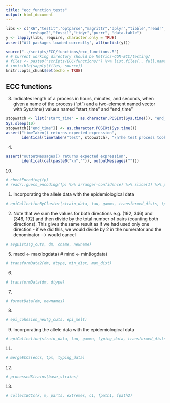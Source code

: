 ---
title: "ecc_function_tests"
output: html_document
---

```{r setup, include=FALSE}
libs <- c("R6","testit","optparse","magrittr","dplyr","tibble","readr",
          "reshape2","fossil","tidyr","purrr", "data.table")
y <- lapply(libs, require, character.only = TRUE)
assert("All packages loaded correctly", all(unlist(y)))

source("../scripts/ECC/functions/ecc_functions.R")
# # Current working directory should be Metrics-CGM-ECC/testing/
# files <- paste0("scripts/ECC/functions/") %>% list.files(., full.names = TRUE)
# invisible(sapply(files, source))
knitr::opts_chunk$set(echo = TRUE)
```

## ECC functions

(3) Indicates length of a process in hours, minutes, and seconds, when given a name of the process ("pt") and a two-element named vector with Sys.time() values named "start_time" and "end_time"

```{r}
stopwatch <- list("start_time" = as.character.POSIXt(Sys.time()), "end_time" = NULL)
Sys.sleep(10)
stopwatch[["end_time"]] <- as.character.POSIXt(Sys.time())
assert("timeTaken() returns expected expression", 
       identical(timeTaken("test", stopwatch), "\nThe test process took 10 second(s)."))
```

(4)
```{r}
assert("outputMessages() returns expected expression", 
       identical(cat(paste0("\n","")), outputMessages("")))
```

(10)
```{r}
# checkEncoding(fp)
# readr::guess_encoding(fp) %>% arrange(-confidence) %>% slice(1) %>% pull(encoding) %>% return()
```

(1) Incorporating the allele data with the epidemiological data 
```{r}
# epiCollectionByCluster(strain_data, tau, gamma, transformed_dists, tpx, cluster_x)
```

(2) Note that we sum the values for both directions e.g. (192, 346) and (346, 192) and then divide by the total number of pairs (counting both directions). This gives the same result as if we had used only one direction - if we did this, we would divide by 2 in the numerator and the denominator --> would cancel

```{r}
# avgDists(g_cuts, dm, cname, newname)
```

(5) maxd <- max(logdata) # mind <- min(logdata)
```{r}
# transformData2(dm, dtype, min_dist, max_dist)
```

(6)
```{r}
# transformData(dm, dtype)
```

(7)
```{r}
# formatData(dm, newnames)
```

(8)
```{r}
# epi_cohesion_new(g_cuts, epi_melt)
```

(9) Incorporating the allele data with the epidemiological data
```{r}
# epiCollection(strain_data, tau, gamma, typing_data, transformed_dists, dm_temp, dm_geo, dr_matches)
```

(11)
```{r}
# mergeECCs(eccs, tpx, typing_data)
```

(12)
```{r}
# processedStrains(base_strains)
```

(13)
```{r}
# collectECCs(k, m, parts, extremes, c1, fpath1, fpath2)
```

